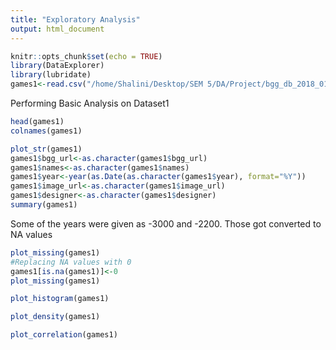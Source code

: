 ```yaml
---
title: "Exploratory Analysis"
output: html_document
---
```


```r
knitr::opts_chunk$set(echo = TRUE)
library(DataExplorer)
library(lubridate)
games1<-read.csv("/home/Shalini/Desktop/SEM 5/DA/Project/bgg_db_2018_01.csv")
```
Performing Basic Analysis on Dataset1 

```r
head(games1)
colnames(games1)
```


```r
plot_str(games1)
games1$bgg_url<-as.character(games1$bgg_url)
games1$names<-as.character(games1$names)
games1$year<-year(as.Date(as.character(games1$year), format="%Y"))
games1$image_url<-as.character(games1$image_url)
games1$designer<-as.character(games1$designer)
summary(games1)
```
Some of the years were given as -3000 and -2200. Those got converted to NA values
```r
plot_missing(games1)
#Replacing NA values with 0
games1[is.na(games1)]<-0
plot_missing(games1)
```

```r
plot_histogram(games1)
```

```r
plot_density(games1)
```

```r
plot_correlation(games1)
```
